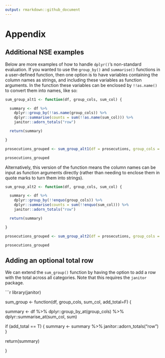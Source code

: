 ```yaml
---
output: rmarkdown::github_document
---
```


# Appendix

## Additional NSE examples

Below are more examples of how to handle `dplyr()`'s non-standard evaluation. If you wanted to use the `group_by()` and `summarise()` functions in a user-defined function, then one option is to have variables containing the column names as strings, and including these variables as function arguments. In the function these variables can be enclosed by `!!as.name()` to convert them into names, like so:

```r

sum_group_alt1 <- function(df, group_cols, sum_col) {

  summary <- df %>%
    dplyr::group_by(!!as.name(group_cols)) %>%
    dplyr::summarise(counts = sum(!!as.name(sum_col))) %>%
    janitor::adorn_totals("row")

  return(summary)

}

prosecutions_grouped <- sum_group_alt1(df = prosecutions, group_cols = "age_range", sum_col = "count")

prosecutions_grouped

```

Alternatively, this version of the function means the column names can be input as function arguments directly (rather than needing to enclose them in quote marks to turn them into strings).

```r
sum_group_alt2 <- function(df, group_cols, sum_col) {

  summary <- df %>%
    dplyr::group_by(!!enquo(group_cols)) %>%
    dplyr::summarise(counts = sum(!!enquo(sum_col))) %>%
    janitor::adorn_totals("row")

  return(summary)

}

prosecutions_grouped <- sum_group_alt2(df = prosecutions, group_cols = age_range, sum_col = count)

prosecutions_grouped

```

## Adding an optional total row

We can extend the `sum_group()` function by having the option to add a row with the total across all categories. Note that this requires the `janitor` package.

```r
library(janitor)

sum_group <- function(df, group_cols, sum_col, add_total=F) {
  
  summary <- df %>%
    dplyr::group_by_at(group_cols) %>%
    dplyr::summarise_at(sum_col, sum)
  
  if (add_total == T) {
    summary <- summary %>% janitor::adorn_totals("row")
  }
  
  return(summary)
  
}

